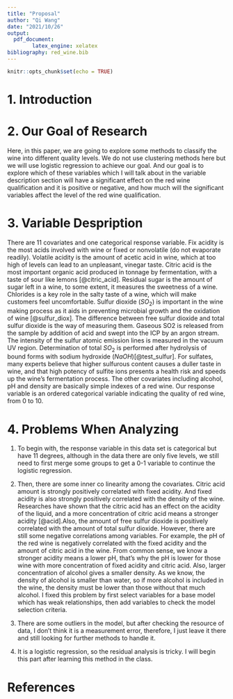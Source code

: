 ```yaml
---
title: "Proposal"
author: "Qi Wang"
date: "2021/10/26"
output: 
  pdf_document:
        latex_engine: xelatex 
bibliography: red_wine.bib
---
```


```r
knitr::opts_chunk$set(echo = TRUE)
```

# 1. Introduction




# 2. Our Goal of Research
Here, in this paper, we are going to explore some methods to classify the wine into different quality levels. We do not use clustering methods here but we will use logistic regression to achieve our goal. And our goal is to explore which of these variables which I will talk about in the variable description section will have a significant effect on the red wine qualification and it is positive or negative, and how much will the significant variables affect the level of the red wine qualification.


# 3. Variable Despription
There are 11 covariates and one categorical response variable. Fix acidity is the most acids involved with wine or fixed or nonvolatile (do not evaporate readily). Volatile acidity is the amount of acetic acid in wine, which at too high of levels can lead to an unpleasant, vinegar taste. Citric acid is the most important organic acid produced in tonnage by fermentation, with a taste of sour like lemons [@citric_acid]. Residual sugar is the amount of sugar left in a wine, to some extent, it measures the sweetness of a wine. Chlorides is a key role in the salty taste of a wine, which will make customers feel uncomfortable. Sulfur dioxide $(SO_2)$ is important in the wine making process as it aids in preventing microbial growth and the oxidation of wine [@sulfur_diox]. The difference between free sulfur dioxide and total sulfur dioxide is the way of measuring them. Gaseous SO2 is released from the sample by addition of acid and swept into the ICP by an argon stream. The intensity of the sulfur atomic emission lines is measured in the vacuum UV region. Determination of total $SO_2$  is performed after hydrolysis of bound forms with sodium hydroxide $(NaOH)$[@test_sulfur]. For sulfates, many experts believe that higher sulfurous content causes a duller taste in wine, and that high potency of sulfite ions presents a health risk and speeds up the wine's fermentation process. The other covariates including alcohol, pH and density are basically simple indexes of a red wine. Our response variable is an ordered categorical variable indicating the quality of red wine, from 0 to 10.

# 4. Problems When Analyzing
1. To begin with, the response variable in this data set is categorical but have 11 degrees, although in the data there are only five levels, we still need to first merge some groups to get a 0-1 variable to continue the logistic regression.

2. Then, there are some inner co linearity among the covariates. Citric acid amount is strongly positively correlated with fixed acidity. And fixed acidity is also strongly positively correlated with the density of the wine. Researches have shown that the citric acid has an effect on the acidity of the liquid, and a more concentration of citric acid means a stronger acidity [@acid].Also, the amount of free sulfur dioxide is positively correlated with the amount of total sulfur dioxide. However, there are still some negative correlations among variables. For example, the pH of the red wine is negatively correlated with the fixed acidity and the amount of citric acid in the wine. From common sense, we know a stronger acidity means a lower pH, that's why the pH is lower for those wine with more concentration of fixed acidity and citric acid. Also, larger concentration of alcohol gives a smaller density. As we know, the density of alcohol is smaller than water, so if more alcohol is included in the wine, the density must be lower than those without that much alcohol. I fixed this problem by first select variables for a base model which has weak relationships, then add variables to check the model selection criteria.

3. There are some outliers in the model, but after checking the resource of data, I don't think it is a measurement error, therefore, I just leave it there and still looking for further methods to handle it.

4. It is a logistic regression, so the residual analysis is tricky. I will begin this part after learning this method in the class.

# References {.unnumbered}